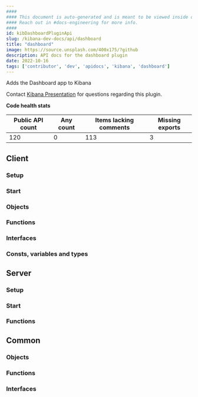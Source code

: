 ```yaml
---
####
#### This document is auto-generated and is meant to be viewed inside our experimental, new docs system.
#### Reach out in #docs-engineering for more info.
####
id: kibDashboardPluginApi
slug: /kibana-dev-docs/api/dashboard
title: "dashboard"
image: https://source.unsplash.com/400x175/?github
description: API docs for the dashboard plugin
date: 2022-10-16
tags: ['contributor', 'dev', 'apidocs', 'kibana', 'dashboard']
---
```


Adds the Dashboard app to Kibana

Contact [Kibana Presentation](https://github.com/orgs/elastic/teams/kibana-presentation) for questions regarding this plugin.

**Code health stats**

| Public API count  | Any count | Items lacking comments | Missing exports |
|-------------------|-----------|------------------------|-----------------|
| 120 | 0 | 113 | 3 |

## Client

### Setup
<DocDefinitionList data={[dashboardObj.client.setup]}/>

### Start
<DocDefinitionList data={[dashboardObj.client.start]}/>

### Objects
<DocDefinitionList data={dashboardObj.client.objects}/>

### Functions
<DocDefinitionList data={dashboardObj.client.functions}/>

### Interfaces
<DocDefinitionList data={dashboardObj.client.interfaces}/>

### Consts, variables and types
<DocDefinitionList data={dashboardObj.client.misc}/>

## Server

### Setup
<DocDefinitionList data={[dashboardObj.server.setup]}/>

### Start
<DocDefinitionList data={[dashboardObj.server.start]}/>

### Functions
<DocDefinitionList data={dashboardObj.server.functions}/>

## Common

### Objects
<DocDefinitionList data={dashboardObj.common.objects}/>

### Functions
<DocDefinitionList data={dashboardObj.common.functions}/>

### Interfaces
<DocDefinitionList data={dashboardObj.common.interfaces}/>

